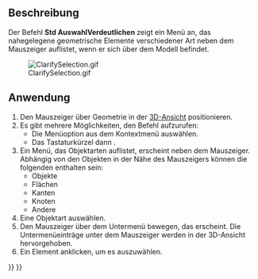 <languages/>

{{Docnav/de
|[[Std_Measure/de|Messen]]
|[[Std_UnitsCalculator/de|Einheitenrechner]]
|[[Std_Tools_Menu/de|Std Menü Werkzeuge]]
|IconL=Std_Measure.svg
|IconR=Std_UnitsCalculator.svg
|IconC=Freecad.svg
}}

{{GuiCommand/de
|Name=Std ClarifySelection
|Name/de=Std AuswahlVerdeutlichen
|MenuLocation=Werkzeuge → Clarify Selection
|Workbenches=Alle
|Version=1.1
|SeeAlso=[[Selection_View/de|Auswahlansicht]]
}}

<span id="Description"></span>
==Beschreibung==

Der Befehl '''Std AuswahlVerdeutlichen''' zeigt ein Menü an, das nahegelegene geometrische Elemente verschiedener Art neben dem Mauszeiger auflistet, wenn er sich über dem Modell befindet.

[[File:ClarifySelection.gif]]

<span id="Usage"></span>
==Anwendung==

<div class="mw-translate-fuzzy">
# Den Mauszeiger über Geometrie in der [[3D_View/de|3D-Ansicht]] positionieren.
# Es gibt mehrere Möglichkeiten, den Befehl aufzurufen:
#* Die Menüoption {{MenuCommand|Auswahl verdeutlichen}} aus dem Kontextmenü auswählen.
#* Das Tastaturkürzel {{KEY|G}} dann {{KEY|G}}.
# Ein Menü, das Objektarten auflistet, erscheint neben dem Mauszeiger. Abhängig von den Objekten in der Nähe des Mauszeigers können die folgenden enthalten sein:
#* Objekte
#* Flächen
#* Kanten
#* Knoten
#* Andere
# Eine Objektart auswählen.
# Den Mauszeiger über dem Untermenü bewegen, das erscheint. Die Untermenüeinträge unter dem Mauszeiger werden in der 3D-Ansicht hervorgehoben.
# Ein Element anklicken, um es auszuwählen.
</div>


{{Docnav/de
|[[Std_Measure/de|Messen]]
|[[Std_UnitsCalculator/de|Einheitenrechner]]
|[[Std_Tools_Menu/de|Std Menü Werkzeuge]]
|IconL=Std_Measure.svg
|IconR=Std_UnitsCalculator.svg
|IconC=Freecad.svg
}}

{{Std_Base_navi{{#translation:}}}}
{{Userdocnavi{{#translation:}}}}